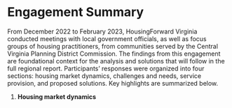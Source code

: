 # Engagement Summary {#part-2-1}

From December 2022 to February 2023, HousingForward Virginia conducted meetings with local government officials, as well as focus groups of housing practitioners, from communities served by the Central Virginia Planning District Commission. The findings from this engagement are foundational context for the analysis and solutions that will follow in the full regional report. Participants’ responses were organized into four sections: housing market dynamics, challenges and needs, service provision, and proposed solutions. Key highlights are summarized below.

1. **Housing market dynamics**

    
